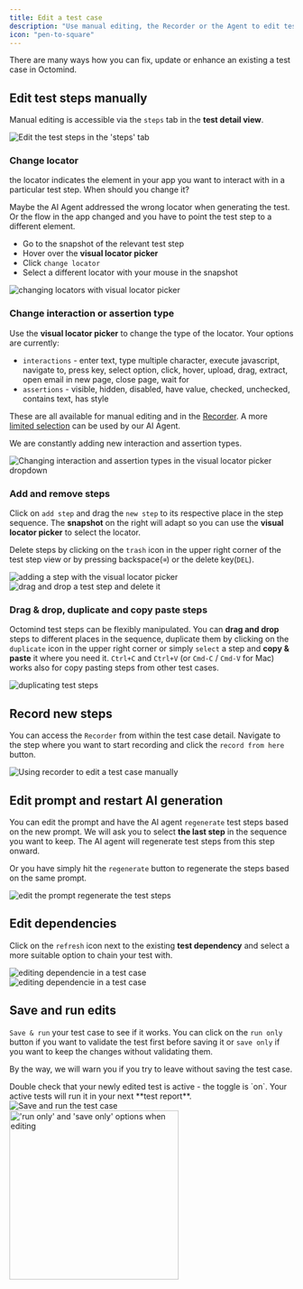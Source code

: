 ```yaml
---
title: Edit a test case
description: "Use manual editing, the Recorder or the Agent to edit test steps"
icon: "pen-to-square"
---
```


There are many ways how you can fix, update or enhance an existing a test case in Octomind.

## Edit test steps manually

Manual editing is accessible via the `steps` tab in the **test detail view**.

<Frame caption="Edit the test steps in the 'steps' tab, 5/2025">
  <img
    src="/images/get-started/steps-tab.png"
    alt="Edit the test steps in the 'steps' tab"
  />
</Frame>

### Change locator

the locator indicates the element in your app you want to interact with in a particular test step. When should you change it?

Maybe the AI Agent addressed the wrong locator when generating the test. Or the flow in the app changed and you have to point the test step to a different element.

- Go to the snapshot of the relevant test step
- Hover over the **visual locator picker**
- Click `change locator`
- Select a different locator with your mouse in the snapshot

<Frame caption="Changing locators with the visual locator picker, 7/2024">
  <img
    src="/images/get-started/change-locator.gif"
    alt="changing locators with visual locator picker"
  />
</Frame>

### Change interaction or assertion type

Use the **visual locator picker** to change the type of the locator. Your options are currently:

- `interactions` - enter text, type multiple character, execute javascript, navigate to, press key, select option, click, hover, upload, drag, extract, open email in new page, close page, wait for
- `assertions` - visible, hidden, disabled, have value, checked, unchecked, contains text, has style

These are all available for manual editing and in the [Recorder](/build-tests/recorder). A more [limited selection](/more-info/faq#13-what-types-of-interactions-and-assertions-can-the-agent-handle%3F) can be used by our AI Agent.

We are constantly adding new interaction and assertion types.

<Frame caption="Changing interaction and assertion types in the visual locator picker dropdown, 05/2025">
  <img
    src="/images/get-started/types-selection.png"
    alt="Changing interaction and assertion types in the visual locator picker dropdown"
  />
</Frame>

### Add and remove steps

Click on `add step` and drag the `new step` to its respective place in the step sequence. The **snapshot** on the right will adapt so you can use the **visual locator picker** to select the locator.

Delete steps by clicking on the `trash` icon in the upper right corner of the test step view or by pressing backspace(`⌫`) or the delete key(`DEL`).

<Frame caption="Adding a step with the visual locator picker, 7/2024">
  <img
    src="/images/get-started/add-steps.gif"
    alt="adding a step with the visual locator picker"
  />
</Frame>

<div class="mt-8" />

<Frame caption="Drag & drop a new step, delete a step, 7/2024">
  <img
    src="/images/get-started/drag-n-drop.gif"
    alt="drag and drop a test step and delete it"
  />
</Frame>

### Drag & drop, duplicate and copy paste steps

Octomind test steps can be flexibly manipulated. You can **drag and drop** steps to different places in the sequence, duplicate them by clicking on the `duplicate` icon in the upper right corner or simply `select` a step and **copy & paste** it where you need it. `Ctrl+C` and `Ctrl+V` (or `Cmd-C` / `Cmd-V` for Mac) works also for copy pasting steps from other test cases.

<Frame caption="Duplicate a step, delete a step, 7/2024">
  <img
    src="/images/get-started/duplicate-step.png"
    alt="duplicating test steps"
  />
</Frame>

## Record new steps

You can access the `Recorder` from within the test case detail. Navigate to the step where you want to start recording and click the `record from here` button.

<Frame caption="Using recorder to edit a test case manually, 05/2025">
  <img
    src="/images/build/recorder-editor.png"
    alt="Using recorder to edit a test case manually"
  />
</Frame>

## Edit prompt and restart AI generation

You can edit the prompt and have the AI agent `regenerate` test steps based on the new prompt. We will ask you to select **the last step** in the sequence you want to keep. The AI agent will regenerate test steps from this step onward.

Or you have simply hit the `regenerate` button to regenerate the steps based on the same prompt.

<Frame caption="Edit prompt and restart AI auto-generation, 7/2024">
  <img
    src="/images/get-started/regenerate.gif"
    alt="edit the prompt regenerate the test steps"
  />
</Frame>

## Edit dependencies

Click on the `refresh` icon next to the existing **test dependency** and select a more suitable option to chain your test with.

<Frame caption="Editing dependencies in a test case, 7/2024">
  <img
    src="/images/get-started/edit-dependency.png"
    alt="editing dependencie in a test case"
  />
</Frame>

<div class="mt-8" />

<Frame caption="Choose a different dependency, 7/2024">
  <img
    src="/images/get-started/edit-dependency-2.png"
    alt="editing dependencie in a test case"
  />
</Frame>

## Save and run edits

`Save & run` your test case to see if it works. You can click on the `run only` button if you want to validate the test first before saving it or `save only` if you want to keep the changes without validating them.

By the way, we will warn you if you try to leave without saving the test case.

<Tip>
  Double check that your newly edited test is active - the toggle is `on`. Your
  active tests will run it in your next **test report**.
</Tip>

<Frame caption="'save & run' the test to validate and save changes, screenshot 05/2025">
  <img
    src="/images/get-started/save-run.png"
    alt="Save and run the test case"
  />
</Frame>

<div class="mt-8" />

<Frame caption="'run only' and 'save only' options when editing, 05/2025">
  <img
    src="/images/get-started/save-run-only.png"
    alt="'run only' and 'save only' options when editing"
    width="300px"
  />
</Frame>
